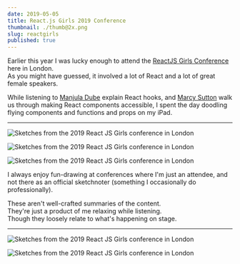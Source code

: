 ```yaml
---
date: 2019-05-05
title: React.js Girls 2019 Conference
thumbnail: ./thumb@2x.png
slug: reactgirls
published: true
---
```




Earlier this year I was lucky enough to attend the [ReactJS Girls Conference](https://reactjsgirls.com/) here in London.  
As you might have guessed, it involved a lot of React and a lot of great female speakers.


While listening to [Manjula Dube](https://twitter.com/manjula_dube?lang=en) explain React hooks, and [Marcy Sutton](https://marcysutton.com/) walk us through making React components accessible, I spent the day doodling flying components and functions and props on my iPad.

<hr />

<SmallCenter>

![Sketches from the 2019 React JS Girls conference in London](./ReactJSG1.png)  

</SmallCenter>


<TwoGrid>

![Sketches from the 2019 React JS Girls conference in London](./ReactJSG3.png)

![Sketches from the 2019 React JS Girls conference in London](./ReactJSG5.png)

</TwoGrid>

I always enjoy fun-drawing at conferences where I'm just an attendee, and not there as an official sketchnoter (something I occasionally do professionally).

These aren't well-crafted summaries of the content.  
They're just a product of me relaxing while listening.  
Though they loosely relate to what's happening on stage.

<hr />

<SmallCenter>

![Sketches from the 2019 React JS Girls conference in London](./ReactJSG2.png)

</SmallCenter>

![Sketches from the 2019 React JS Girls conference in London](./ReactJSG4.png)